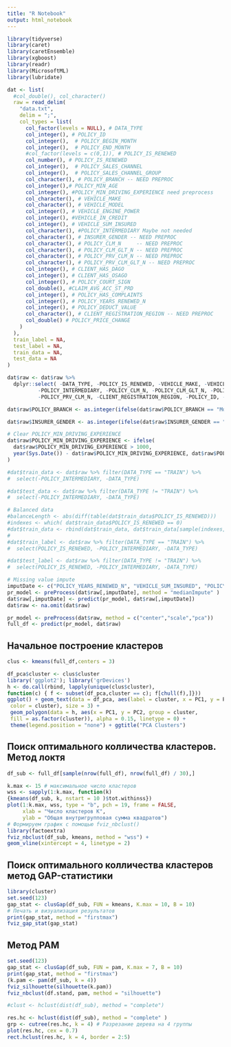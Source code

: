```yaml
---
title: "R Notebook"
output: html_notebook
---
```


```r
library(tidyverse)
library(caret)
library(caretEnsemble)
library(xgboost)
library(readr)
library(MicrosoftML)
library(lubridate)

dat <- list(
  #col_double(), col_character()
  raw = read_delim(
    "data.txt", 
    delim = ";", 
    col_types = list(
      col_factor(levels = NULL), # DATA_TYPE
      col_integer(), # POLICY_ID
      col_integer(),  # POLICY_BEGIN_MONTH
      col_integer(),  # POLICY_END_MONTH
      #col_factor(levels = c(0,1)), # POLICY_IS_RENEWED
      col_number(), # POLICY_IS_RENEWED
      col_integer(),  # POLICY_SALES_CHANNEL
      col_integer(),  # POLICY_SALES_CHANNEL_GROUP
      col_character(), # POLICY_BRANCH -- NEED PREPROC
      col_integer(),# POLICY_MIN_AGE
      col_integer(), #POLICY_MIN_DRIVING_EXPERIENCE need preprocess
      col_character(), # VEHICLE_MAKE
      col_character(), # VEHICLE_MODEL
      col_integer(), # VEHICLE_ENGINE_POWER
      col_integer(), #VEHICLE_IN_CREDIT
      col_integer(), # VEHICLE_SUM_INSURED
      col_character(), #POLICY_INTERMEDIARY Maybe not needed
      col_character(), # INSURER_GENDER -- NEED PREPROC
      col_character(), # POLICY_CLM_N     -- NEED PREPROC
      col_character(), # POLICY_CLM_GLT_N -- NEED PREPROC
      col_character(), # POLICY_PRV_CLM_N -- NEED PREPROC
      col_character(), # POLICY_PRV_CLM_GLT_N -- NEED PREPROC
      col_integer(), # CLIENT_HAS_DAGO
      col_integer(), # CLIENT_HAS_OSAGO
      col_integer(), # POLICY_COURT_SIGN
      col_double(), #CLAIM_AVG_ACC_ST_PRD
      col_integer(), # POLICY_HAS_COMPLAINTS
      col_integer(), # POLICY_YEARS_RENEWED_N
      col_integer(), # POLICY_DEDUCT_VALUE
      col_character(), # CLIENT_REGISTRATION_REGION -- NEED PREPROC
      col_double() # POLICY_PRICE_CHANGE
    )
  ),
  train_label = NA,
  test_label = NA,
  train_data = NA,
  test_data = NA
)

dat$raw <- dat$raw %>% 
  dplyr::select( -DATA_TYPE, -POLICY_IS_RENEWED, -VEHICLE_MAKE, -VEHICLE_MODEL,
          -POLICY_INTERMEDIARY, -POLICY_CLM_N, -POLICY_CLM_GLT_N, -POLICY_PRV_CLM_N, 
          -POLICY_PRV_CLM_N, -CLIENT_REGISTRATION_REGION, -POLICY_ID, -POLICY_PRV_CLM_GLT_N)

dat$raw$POLICY_BRANCH <- as.integer(ifelse(dat$raw$POLICY_BRANCH == "Москва", 1, 0))

dat$raw$INSURER_GENDER <- as.integer(ifelse(dat$raw$INSURER_GENDER == "M", 1, 0))

# Clear POLICY_MIN_DRIVING_EXPERIENCE
dat$raw$POLICY_MIN_DRIVING_EXPERIENCE <- ifelse(
  dat$raw$POLICY_MIN_DRIVING_EXPERIENCE > 1000, 
  year(Sys.Date()) - dat$raw$POLICY_MIN_DRIVING_EXPERIENCE, dat$raw$POLICY_MIN_DRIVING_EXPERIENCE
)

#dat$train_data <- dat$raw %>% filter(DATA_TYPE == "TRAIN") %>% 
#  select(-POLICY_INTERMEDIARY, -DATA_TYPE)

#dat$test_data <- dat$raw %>% filter(DATA_TYPE != "TRAIN") %>% 
#  select(-POLICY_INTERMEDIARY, -DATA_TYPE)

# Balanced data
#balanceLength <- abs(diff(table(dat$train_data$POLICY_IS_RENEWED)))
#indexes <- which( dat$train_data$POLICY_IS_RENEWED == 0)
#dat$train_data <- rbind(dat$train_data, dat$train_data[sample(indexes, balanceLength, replace = T),])
#
#dat$train_label <- dat$raw %>% filter(DATA_TYPE == "TRAIN") %>% 
#  select(POLICY_IS_RENEWED, -POLICY_INTERMEDIARY, -DATA_TYPE)

#dat$test_label <- dat$raw %>% filter(DATA_TYPE != "TRAIN") %>% 
#  select(POLICY_IS_RENEWED, -POLICY_INTERMEDIARY, -DATA_TYPE)

# Missing value impute
imputDate <- c("POLICY_YEARS_RENEWED_N", "VEHICLE_SUM_INSURED", "POLICY_DEDUCT_VALUE")
pr_model <- preProcess(dat$raw[,imputDate], method = "medianImpute" )
dat$raw[,imputDate] <- predict(pr_model, dat$raw[,imputDate])
dat$raw <- na.omit(dat$raw)

pr_model <- preProcess(dat$raw, method = c("center","scale","pca"))
full_df <- predict(pr_model, dat$raw)
```

## Начальное построение кластеров

```r
clus <- kmeans(full_df,centers = 3)

df_pca$cluster <- clus$cluster
library('ggplot2'); library('grDevices')
h <- do.call(rbind, lapply(unique(clus$cluster),
function(c) { f <- subset(df_pca,cluster == c); f[chull(f),]}))
ggplot() + geom_text(data = df_pca, aes(label = cluster, x = PC1, y = PC2,
 color = cluster), size = 3) +
 geom_polygon(data = h, aes(x = PC1, y = PC2, group = cluster,
 fill = as.factor(cluster)), alpha = 0.15, linetype = 0) +
 theme(legend.position = "none") + ggtitle("PCA Clusters")
```

## Поиск оптимального колличества кластеров. Метод локтя

```r
df_sub <- full_df[sample(nrow(full_df), nrow(full_df) / 30),]

k.max <- 15 # максимальное число кластеров
wss <- sapply(1:k.max, function(k)
{kmeans(df_sub, k, nstart = 10 )$tot.withinss})
plot(1:k.max, wss, type = "b", pch = 19, frame = FALSE,
     xlab = "Число кластеров K",
     ylab = "Общая внутригрупповая сумма квадратов")
# Формируем график с помощью fviz_nbclust()
library(factoextra)
fviz_nbclust(df_sub, kmeans, method = "wss") +
geom_vline(xintercept = 4, linetype = 2)
```
## Поиск оптимального колличества кластеров метод GAP-статистики

```r
library(cluster)
set.seed(123)
gap_stat <- clusGap(df_sub, FUN = kmeans, K.max = 10, B = 10)
# Печать и визуализация результатов
print(gap_stat, method = "firstmax")
fviz_gap_stat(gap_stat)
```

## Метод PAM

```r
set.seed(123)
gap_stat <- clusGap(df_sub, FUN = pam, K.max = 7, B = 10)
print(gap_stat, method = "firstmax")
(k.pam <- pam(df_sub, k = 4))
fviz_silhouette(silhouette(k.pam))
fviz_nbclust(df.stand, pam, method = "silhouette")
```

```r
#clust <- hclust(dist(df_sub), method = "complete")

res.hc <- hclust(dist(df_sub), method = "complete" )
grp <- cutree(res.hc, k = 4) # Разрезание дерева на 4 группы
plot(res.hc, cex = 0.7)
rect.hclust(res.hc, k = 4, border = 2:5)

```














